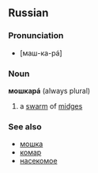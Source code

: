 ==Russian==
===Pronunciation===
* [маш-ка-рá]

===Noun===
'''мошкарá''' (always plural)
#a [[swarm]] of [[midge]]s

===See also===
*[[мошка]]
*[[комар]]
*[[насекомое]]